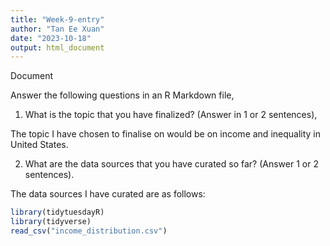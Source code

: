 ```yaml
---
title: "Week-9-entry"
author: "Tan Ee Xuan"
date: "2023-10-18"
output: html_document
---
```


Document

Answer the following questions in an R Markdown file,

(1) What is the topic that you have finalized? (Answer in 1 or 2 sentences),

The topic I have chosen to finalise on would be on income and inequality in United States. 

(2) What are the data sources that you have curated so far? (Answer 1 or 2 sentences).

The data sources I have curated are as follows:

```r
library(tidytuesdayR)
library(tidyverse)
read_csv("income_distribution.csv")
```
